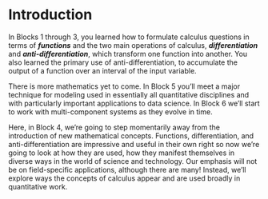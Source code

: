 # Introduction {- #block4-intro .nonumber}

In Blocks 1 through 3, you learned how to formulate calculus questions in terms of ***functions*** and the two main operations of calculus, ***differentiation*** and ***anti-differentiation***, which transform one function into another. You also learned the primary use of anti-differentiation, to accumulate the output of a function over an interval of the input variable.

There is more mathematics yet to come. In Block 5 you'll meet a major technique for modeling used in essentially all quantitative disciplines and with particularly important applications to data science. In Block 6 we'll start to work with multi-component systems as they evolve in time.

Here, in Block 4, we're going to step momentarily away from the introduction of new mathematical concepts. Functions, differentiation, and anti-differentiation are impressive and useful in their own right so now we're going to look at how they are used, how they manifest themselves in diverse ways in the world of science and technology. Our emphasis will not be on field-specific applications, although there are many! Instead, we'll explore ways the concepts of calculus appear and are used broadly in quantitative work.
